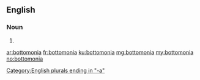==English==

===Noun===
{{head|en|plural}}

# {{plural of|bottomonium|lang=en|nocat=1}}

[[Category:English plurals ending in "-a"]]

[[ar:bottomonia]]
[[fr:bottomonia]]
[[ku:bottomonia]]
[[mg:bottomonia]]
[[my:bottomonia]]
[[no:bottomonia]]
